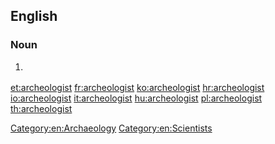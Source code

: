 ==English==

===Noun===
{{en-noun}}

# {{chiefly|US}} {{alternative spelling of|[[archaeologist]]}}

[[Category:en:Archaeology]]
[[Category:en:Scientists]]

[[et:archeologist]]
[[fr:archeologist]]
[[ko:archeologist]]
[[hr:archeologist]]
[[io:archeologist]]
[[it:archeologist]]
[[hu:archeologist]]
[[pl:archeologist]]
[[th:archeologist]]